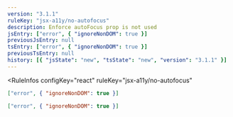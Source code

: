 ```yaml
---
version: "3.1.1"
ruleKey: "jsx-a11y/no-autofocus"
description: Enforce autoFocus prop is not used
jsEntry: ["error", { "ignoreNonDOM": true }]
previousJsEntry: null
tsEntry: ["error", { "ignoreNonDOM": true }]
previousTsEntry: null
history: [{ "jsState": "new", "tsState": "new", "version": "3.1.1" }]
---
```


<RuleInfos 
  configKey="react" 
  ruleKey="jsx-a11y/no-autofocus" 
>

```json
["error", { "ignoreNonDOM": true }]
```

```json
["error", { "ignoreNonDOM": true }]
```

</RuleInfos>
